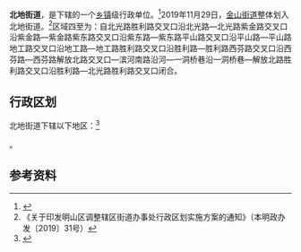 {{中国乡级行政区|21/05/04/002/000
| 总面积 = 4.84平方公里
| 总人口 = 11.95万人
| 电话区号 = 24
}}

'''北地街道'''，是{{PRC admin/fullname|21/05/04/002/000|3}}下辖的一个[[乡镇|乡镇]]级行政单位。<ref>{{PRC admin/ref sgc|{{PRC admin/parent|21/05/04/002/000}}}}</ref>2019年11月29日，[[金山街道|金山街道]]整体划入北地街道。<ref>《关于印发明山区调整辖区街道办事处行政区划实施方案的通知》（本明政办发〔2019〕31号）</ref>区域四至为：自北光路胜利路交叉口沿北光路—北光路紫金路交叉口沿紫金路—紫金路紫东路交叉口沿紫东路—紫东路平山路交叉口沿平山路—平山路地工路交叉口沿地工路—地工路胜利路交叉口沿胜利路—胜利路西芬路交叉口沿西芬路—西芬路解放北路交叉口—滨河南路沿河—一洞桥巷沿一洞桥巷—解放北路胜利路交叉口沿胜利路—北光路胜利路交叉口闭合。

== 行政区划 ==

北地街道下辖以下地区：<ref>{{PRC admin/ref sgc|21/05/04/002/000}}</ref>

{{PRC admin/children|21/05/04/002/000}}。

== 参考资料 ==

{{reflist}}

{{PRC admin/navcat|21/05/04/002/000}}